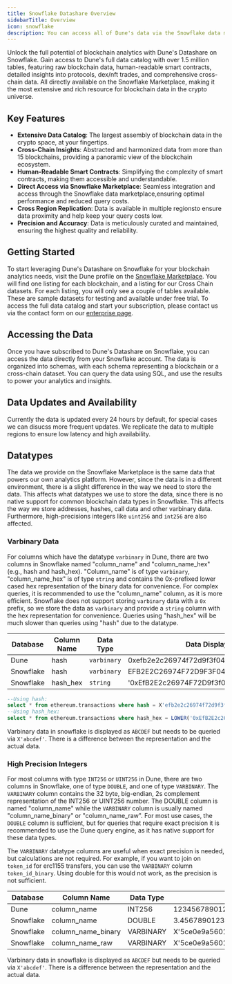 ```yaml
---
title: Snowflake Datashare Overview
sidebarTitle: Overview
icon: snowflake
description: You can access all of Dune's data via the Snowflake data marketplace.
---
```


Unlock the full potential of blockchain analytics with Dune's Datashare on Snowflake. Gain access to Dune's full data catalog with over 1.5 million tables, featuring raw blockchain data, human-readable smart contracts, detailed insights into protocols, dex/nft trades, and comprehensive cross-chain data. All directly available on the Snowflake Marketplace, making it the most extensive and rich resource for blockchain data in the crypto universe.

## Key Features

- **Extensive Data Catalog**: The largest assembly of blockchain data in the crypto space, at your fingertips.
- **Cross-Chain Insights**: Abstracted and harmonized data from more than 15 blockchains, providing a panoramic view of the blockchain ecosystem.
- **Human-Readable Smart Contracts**: Simplifying the complexity of smart contracts, making them accessible and understandable.
- **Direct Access via Snowflake Marketplace**: Seamless integration and access through the Snowflake data marketplace,ensuring optimal performance and reduced query costs.
- **Cross Region Replication**: Data is available in multiple regionsto ensure data proximity and help keep your query costs low.
- **Precision and Accuracy**: Data is meticulously curated and maintained, ensuring the highest quality and reliability.

## Getting Started

To start leveraging Dune's Datashare on Snowflake for your blockchain analytics needs, visit the Dune profile on the [Snowflake Marketplace](https://app.snowflake.com/marketplace/providers/GZSVZMYSCO/Dune). You will find one listing for each blockchain, and a listing for our Cross Chain datasets. For each listing, you will only see a couple of tables available. These are sample datasets for testing and available under free trial. To access the full data catalog and start your subscription, please contact us via the contact form on our [enterprise page](https://dune.com/enterprise).

## Accessing the Data

Once you have subscribed to Dune's Datashare on Snowflake, you can access the data directly from your Snowflake account. The data is organized into schemas, with each schema representing a blockchain or a cross-chain dataset. You can query the data using SQL, and use the results to power your analytics and insights. 

## Data Updates and Availability

Currently the data is updated every 24 hours by default, for special cases we can disucss more frequent updates. We replicate the data to multiple regions to ensure low latency and high availability.

## Datatypes

The data we provide on the Snowflake Marketplace is the same data that powers our own analytics platform. However, since the data is in a different environment, there is a slight difference in the way we need to store the data. This affects what datatypes we use to store the data, since there is no native support for common blockchain data types in Snowflake. This affects the way we store addresses, hashes, call data and other varbinary data. Furthermore, high-precisions integers like `uint256` and `int256` are also affected.

### Varbinary Data

For columns which have the datatype `varbinary` in Dune, there are two columns in Snowflake named "column_name" and "column_name_hex" (e.g., hash and hash_hex). "Column_name" is of type `varbinary`, "column_name_hex" is of type `string` and contains the 0x-prefixed lower cased hex representation of the binary data for convenience. For complex queries, it is recommended to use the "column_name" column, as it is more efficient. Snowflake does not support storing `varbinary` data with a `0x` prefix, so we store the data as `varbinary` and provide a `string` column with the hex representation for convenience. Queries using "hash_hex" will be much slower than queries using "hash" due to the datatype.


|Database | Column Name | Data Type         | Data Display Sample                                                            |
|------------|-------------|----------------|------------------------------------------------------------------------|
|Dune        | hash        | `varbinary`    | 0xefb2e2c26974f72d9f3f04c693db73ecc679dd60   |
|Snowflake   | hash        | `varbinary`    | EFB2E2C26974F72D9F3F04C693DB73ECC679DD60  |
|Snowflake   | hash_hex    | `string`       | '0xEfB2E2c26974F72D9f3f04C693DB73eCc679dd60' |


```sql
--Using hash:
select * from ethereum.transactions where hash = X'efb2e2c26974f72d9f3f04c693db73ecc679dd60'
--Using hash_hex:
select * from ethereum.transactions where hash_hex = LOWER('0xEfB2E2c26974F72D9f3f04C693DB73eCc679dd60') -- Not recommended
```

<Info> Varbinary data in snowflake is displayed as `ABCDEF` but needs to be queried via `X'abcdef'`. There is a difference between the representation and the actual data. </Info>


### High Precision Integers

For most columns with type `INT256` or `UINT256` in Dune, there are two columns in Snowflake, one of type `DOUBLE`, and one of type `VARBINARY`. The `VARBINARY` column contains the 32 byte, big-endian, 2s complement representation of the INT256 or UINT256 number. The DOUBLE column is named "column_name" while the `VARBINARY` column is usually named "column_name_binary" or "column_name_raw". For most use cases, the `DOUBLE` column is sufficient, but for queries that require exact precision it is recommended to use the Dune query engine, as it has native support for these data types. 

The `VARBINARY` datatype columns are useful when exact precision is needed, but calculations are not required. For example, if you want to join on `token_id` for erc1155 transfers, you can use the `VARBINARY` column `token_id_binary`. Using double for this would not work, as the precision is not sufficient. 

|Database    | Column Name                 | Data Type    | Data Display Sample                                       |
|------------|--------------------------|-----------|---------------------------------------------------|
|Dune        | column_name              | INT256    | 123456789012345678901234567890123456789           |
|Snowflake   | column_name              | DOUBLE    | 3.4567890123456788e+16                            |
|Snowflake   | column_name_binary       | VARBINARY | X'5ce0e9a56015fec5aadfa328ae398115'               |
|Snowflake   | column_name_raw          | VARBINARY | X'5ce0e9a56015fec5aadfa328ae398115'               |

<Info> Varbinary data in snowflake is displayed as `ABCDEF` but needs to be queried via `X'abcdef'`. There is a difference between the representation and the actual data. </Info>